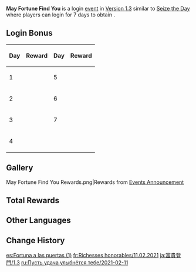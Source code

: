 {{Event
|name              = May Fortune Find You 2021-02-11
|image             = May Fortune Find You.jpg
|type              = In-Game
|group             = Login
|time_known        = yes
|time_start        = 2021-02-11 04:00:00
|time_end          = 2021-02-26 03:59:59
}}
'''May Fortune Find You''' is a login [[event]] in [[Version 1.3]] similar to [[Seize the Day]] where players can login for 7 days to obtain {{Item|Intertwined Fate|30|x=10}}.

==Login Bonus==
{| class="wikitable align-center"
!Day!!Reward!!Day!!Reward
|-
|1||{{Card|Intertwined Fate|1|5}}
|5||{{Card|Intertwined Fate|2|5}}
|-
|2||{{Card|Mora|80,000|3}}
|6||{{Card|Hero's Wit|8|4}}
|-
|3||{{Card|Intertwined Fate|2|5}}
|7||{{Card|Intertwined Fate|5|5}}
|-
|4||{{Card|Mystic Enhancement Ore|18|3}}
|colspan=2|
|}

==Gallery==
<gallery>
May Fortune Find You Rewards.png|Rewards from [https://genshin.hoyoverse.com/en/news/detail/8514 Events Announcement]
</gallery>

==Total Rewards==
{{Event Rewards
|Intertwined Fate = 10
|Mora = 80,000
|Hero's Wit = 8
|Mystic Enhancement Ore = 18
|sort = Intertwined Fate,Mora,Hero's Wit,Mystic Enhancement Ore
}}

==Other Languages==
{{Other Languages|Transclude=May Fortune Find You
|tr      = {nil}
|it      = {nil}
}}

==Change History==
{{Change History|1.3}}

[[es:Fortuna a las puertas (1)]]
[[fr:Richesses honorables/11.02.2021]]
[[ja:富貴登門/1.3]]
[[ru:Пусть удача улыбнётся тебе/2021-02-11]]